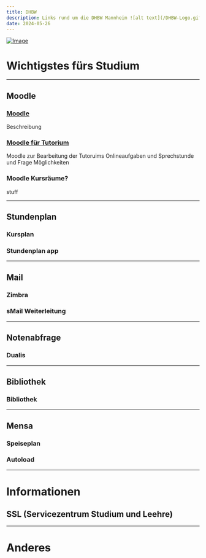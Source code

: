 ```yaml
---
title: DHBW
description: Links rund um die DHBW Mannheim ![alt text](/DHBW-Logo.gif "Logo Title Text 1")
date: 2024-05-26
---
```

[![Image](/DHBW-Logo.gif)](https://www.mannheim.dhbw.de)

# Wichtigstes fürs Studium

---

## Moodle

### [Moodle](https://moodle.dhbw-mannheim.de/login/index.php)
Beschreibung

### [Moodle für Tutorium](https://moodle.dhbw.de/login/index.php)
Moodle zur Bearbeitung der Tutoruims Onlineaufgaben und Sprechstunde und Frage Möglichkeiten

### Moodle Kursräume?
stuff

---

## Stundenplan

### Kursplan

### Stundenplan app

---

## Mail

### Zimbra

### sMail Weiterleitung

---

## Notenabfrage

### Dualis

---

## Bibliothek

### Bibliothek

---

## Mensa

### Speiseplan

### Autoload

---

# Informationen

## SSL (Servicezentrum Studium und Leehre)

---

# Anderes
